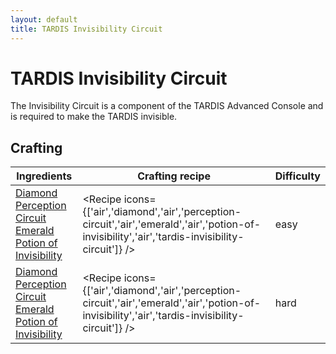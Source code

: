 ```yaml
---
layout: default
title: TARDIS Invisibility Circuit
---
```



TARDIS Invisibility Circuit
===================

The Invisibility Circuit is a component of the TARDIS Advanced Console and is required to make the TARDIS invisible.

## Crafting

| Ingredients | Crafting recipe | Difficulty |
| ----------- | --------------- | ------------- |
| [Diamond](https://minecraft.wiki/w/Diamond)<br/>[Perception Circuit](/items/perception-circuit)<br/>[Emerald](https://minecraft.wiki/w/Emerald)<br/>[Potion of Invisibility](https://minecraft.wiki/w/potion-of-invisibility) | <Recipe icons={['air','diamond','air','perception-circuit','air','emerald','air','potion-of-invisibility','air','tardis-invisibility-circuit']} /> | easy |
| [Diamond](https://minecraft.wiki/w/Diamond)<br/>[Perception Circuit](/items/perception-circuit)<br/>[Emerald](https://minecraft.wiki/w/Emerald)<br/>[Potion of Invisibility](https://minecraft.wiki/w/potion-of-invisibility) | <Recipe icons={['air','diamond','air','perception-circuit','air','emerald','air','potion-of-invisibility','air','tardis-invisibility-circuit']} /> | hard |

